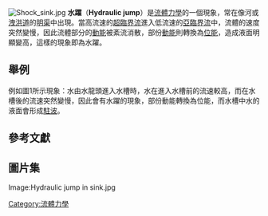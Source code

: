 [[Image:Shock_sink.jpg|thumb]]
'''水躍'''（'''Hydraulic jump'''）是[[流體力學|流體力學]]的一個現象，常在像河或[[洩洪道|洩洪道]]的[[明渠流|明渠]]中出現。當高流速的[[超臨界流|超臨界流]]進入低流速的[[亞臨界流|亞臨界流]]中，流體的速度突然變慢，因此流體部分的[[動能|動能]]被紊流消散，部份[[動能|動能]]則轉換為[[位能|位能]]，造成液面明顯變高，這樣的現象即為水躍。

==舉例==
例如圖1所示現象：水由水龍頭進入水槽時，水在進入水槽前的流速較高，而在水槽後的流速突然變慢，因此會有水躍的現象，部份動能轉換為位能，而水槽中水的液面會形成[[駐波|駐波]]。

==參考文獻==

==圖片集==
<gallery>
Image:Hydraulic jump in sink.jpg
</gallery>

<!--==水躍和福祿數的關係==

[[福祿數|福祿數]]Fr為[[慣性力|慣性力]]和[[重力|重力]]效應之比，公式如下

:<math>
U\over\sqrt{g h_0}
</math>
式中U為流體[[速度|速度]]，h<sub>0</sub>為水躍前的深度，g為[[重力加速度|重力加速度]]。

若福祿數Fr >1 ，表示水躍後的流體速度比波動的傳播速度慢，稱為超臨界流（Supercritical flow）。
若福祿數Fr <1 ，表示水躍後的流體速度比波動的傳播速度快，稱為亞臨界流（Subcritical flow）。

If the flow in a channel is slower than the speed of propagation of disturbances (waves), then this is known as streaming, or subcritical flow (Fr <1).

If the drain faster than the speed of propagation of disturbances, then this is a darting or supercritical flow (Fr> designated 1).-->

{{physics-stub}}

[[Category:流體力學|Category:流體力學]]